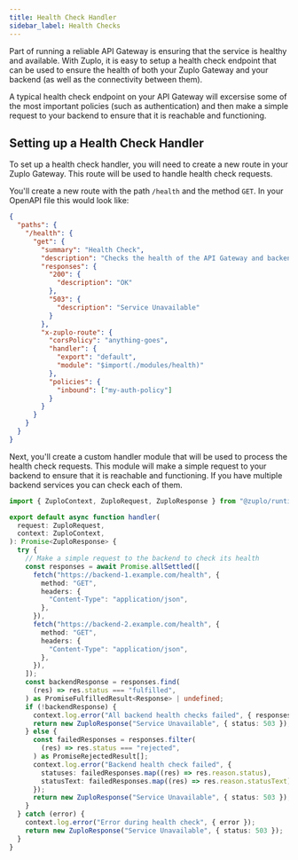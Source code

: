 ```yaml
---
title: Health Check Handler
sidebar_label: Health Checks
---
```


Part of running a reliable API Gateway is ensuring that the service is healthy
and available. With Zuplo, it is easy to setup a health check endpoint that can
be used to ensure the health of both your Zuplo Gateway and your backend (as
well as the connectivity between them).

A typical health check endpoint on your API Gateway will excersise some of the
most important policies (such as authentication) and then make a simple request
to your backend to ensure that it is reachable and functioning.

## Setting up a Health Check Handler

To set up a health check handler, you will need to create a new route in your
Zuplo Gateway. This route will be used to handle health check requests.

You'll create a new route with the path `/health` and the method `GET`. In your
OpenAPI file this would look like:

```json title="config/routes.oas.json"
{
  "paths": {
    "/health": {
      "get": {
        "summary": "Health Check",
        "description": "Checks the health of the API Gateway and backend.",
        "responses": {
          "200": {
            "description": "OK"
          },
          "503": {
            "description": "Service Unavailable"
          }
        },
        "x-zuplo-route": {
          "corsPolicy": "anything-goes",
          "handler": {
            "export": "default",
            "module": "$import(./modules/health)"
          },
          "policies": {
            "inbound": ["my-auth-policy"]
          }
        }
      }
    }
  }
}
```

Next, you'll create a custom handler module that will be used to process the
health check requests. This module will make a simple request to your backend to
ensure that it is reachable and functioning. If you have multiple backend
services you can check each of them.

```ts title="modules/health.ts"
import { ZuploContext, ZuploRequest, ZuploResponse } from "@zuplo/runtime";

export default async function handler(
  request: ZuploRequest,
  context: ZuploContext,
): Promise<ZuploResponse> {
  try {
    // Make a simple request to the backend to check its health
    const responses = await Promise.allSettled([
      fetch("https://backend-1.example.com/health", {
        method: "GET",
        headers: {
          "Content-Type": "application/json",
        },
      }),
      fetch("https://backend-2.example.com/health", {
        method: "GET",
        headers: {
          "Content-Type": "application/json",
        },
      }),
    ]);
    const backendResponse = responses.find(
      (res) => res.status === "fulfilled",
    ) as PromiseFulfilledResult<Response> | undefined;
    if (!backendResponse) {
      context.log.error("All backend health checks failed", { responses });
      return new ZuploResponse("Service Unavailable", { status: 503 });
    } else {
      const failedResponses = responses.filter(
        (res) => res.status === "rejected",
      ) as PromiseRejectedResult[];
      context.log.error("Backend health check failed", {
        statuses: failedResponses.map((res) => res.reason.status),
        statusText: failedResponses.map((res) => res.reason.statusText),
      });
      return new ZuploResponse("Service Unavailable", { status: 503 });
    }
  } catch (error) {
    context.log.error("Error during health check", { error });
    return new ZuploResponse("Service Unavailable", { status: 503 });
  }
}
```
